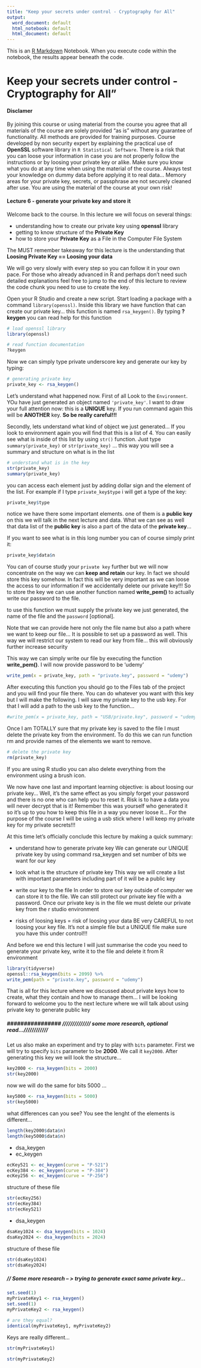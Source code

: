 ```yaml
---
title: "Keep your secrets under control - Cryptography for All"
output:
  word_document: default
  html_notebook: default
  html_document: default
---
```


This is an [R Markdown](http://rmarkdown.rstudio.com) Notebook. When you execute code within the notebook, the results appear beneath the code. 

# Keep your secrets under control - Cryptography for All"

#### Disclamer

By joining this course or using material from the course you agree that all materials of the course are solely provided "as is" without any guarantee of functionality. All methods are provided for training purposes. Course developed by non security expert by explaining the practical use of **OpenSSL** software library in `R Statistical Software`. There is a risk that you can loose your information in case you are not properly follow the instructions or by loosing your private key or alike. Make sure you know what you do at any time when using the material of the course. Always test your knowledge on dummy data before applying it to real data... Memory areas for your private key, secrets, or passphrase are not securely cleaned after use. You are using the material of the course at your own risk!

#### Lecture 6 - generate your private key and store it

Welcome back to the course. In this lecture we will focus on several things:

* understanding how to create our private key using **openssl** library
* getting to know structure of the **Private Key**
* how to store your **Private Key** as a File in the Computer File System

The MUST remember takeaway for this lecture is the understanding that **Loosing Private Key == Loosing your data**

We will go very slowly with every step so you can follow it in your own pace. For those who already advanced in R and perhaps don't need such detailed explanations feel free to jump to the end of this lecture to review the code chunk you need to use to create the key.

Open your R Studio and create a new script. Start loading a package with a command `library(openssl)`. Inside this library we have function that can create our private key... this function is named `rsa_keygen()`. By typing **?keygen** you can read help for this function 

```r
# load openssl library
library(openssl)

# read function documentation
?keygen

```

Now we can simply type private underscore key and generate our key by typing:

```r
# generating private key
private_key <- rsa_keygen()
```

Let's understand what happened now. First of all Look to the `Environment`. YOu have just generated an object named `'private_key'`. I want to draw your full attention now: this is a **UNIQUE** key. If you run command again this will be **ANOTHER** key. **So be really careful!!!** 

Secondly, lets understand what kind of object we just generated... If you look to environment again you will find that this is a list of 4. You can easily see what is inside of this list by using `str()` function. Just type `summary(private_key)` or `str(private_key)` ... this way you will see a summary and structure on what is in the list

```r
# understand what is in the key
str(private_key)
summary(private_key)
```

you can access each element just by adding dollar sign and the element of the list. For example if I type `private_key$type` i will get a type of the key:

```r
private_key$type
```

notice we have there some important elements. one of them is a **public key** on this we will talk in the next lecture and data. What we can see as well that data list of the **public key** is also a part of the data of the **private key**...


If you want to see what is in this long number you can of course simply print it:

```r
private_key$data$n
```


You can of course study your `private key` further but we will now concentrate on the way we can **keep and retain** our key. In fact we should store this key somehow. In fact this will be very important as we can loose the access to our information if we accidentally delete our private key!!! So to store the key we can use another function named **write_pem()** to actually write our password to the file. 

to use this function we must supply the private key we just generated, the name of the file and the `password` [optional].

Note that we can provide here not only the file name but also a path where we want to keep our file... It is possible to set up a password as well. This way we will restrict our system to read our key from file... this will obviously further increase security

This way we can simply write our file by executing the function **write_pem()**. I will now provide password to be 'udemy'

```r
write_pem(x = private_key, path = "private.key", password = "udemy")
```

After executing this function you should go to the Files tab of the project and you will find your file there. You can do whatever you want with this key but I will make the following. I will save my private key to the usb key. For that I will add a path to the usb key to the function...

```r
#write_pem(x = private_key, path = "USB/private.key", password = "udemy")
```

Once I am TOTALLY sure that my private key is saved to the file I must delete the private key from the environment. To do this we can run function rm and provide names of the elements we want to remove.

```r
# delete the private key
rm(private_key)
```

If you are using R studio you can also delete everything from the environment using a brush icon.

We now have one last and important learning objective: is about loosing our private key... Well, it's the same effect as you simply forget your password and there is no one who can help you to reset it. Risk is to have a data you will never decrypt that is it! Remember this was yourself who generated it so it's up to you how to keep this file in a way you never loose it... For the purpose of the course I will be using a usb stick where I will keep my private key for my private secrets!!!

At this time let's officially conclude this lecture by making a quick summary:

- understand how to generate private key
We can generate our UNIQUE private key by using command rsa_keygen and set number of bits we want for our key

- look what is the structure of private key
This way we will create a list with important parameters including part of it will be a public key

- write our key to the file
In order to store our key outside of computer we can store it to the file. We can still protect our private key file with a password. Once our private key is in the file we must delete our private key from the r studio environment

- risks of loosing keys = risk of loosing your data
BE very CAREFUL to not loosing your key file. It's not a simple file but a UNIQUE file make sure you have this under control!!!

And before we end this lecture I will just summarise the code you need to generate your private key, write it to the file and delete it from R environment

```r
library(tidyverse)
openssl::rsa_keygen(bits = 2099) %>% 
write_pem(path = "private.key", password = "udemy")
```


That is all for this lecture where we discussed about private keys how to create, what they contain and how to manage them... I will be looking forward to welcome you to the next lecture where we will talk about using private key to generate public key


##### ################  ////////////// some more research, optional read...//////////// #################

Let us also make an experiment and try to play with `bits` parameter. First we will try to specify `bits` parameter to be **2000**. We call it `key2000`. After generating this key we will look the structure...

```r
key2000 <- rsa_keygen(bits = 2000)
str(key2000)
```

now we will do the same for bits 5000 ...

```r
key5000 <- rsa_keygen(bits = 5000)
str(key5000)
```

what differences can you see? You see the lenght of the elements is different...


```r
length(key2000$data$n)
length(key5000$data$n)
```


* dsa_keygen
* ec_keygen

```r
ecKey521 <- ec_keygen(curve = "P-521")
ecKey384 <- ec_keygen(curve = "P-384")
ecKey256 <- ec_keygen(curve = "P-256")
```

structure of these file

```r
str(ecKey256)
str(ecKey384)
str(ecKey521)
```

* dsa_keygen

```r
dsaKey1024 <- dsa_keygen(bits = 1024)
dsaKey2024 <- dsa_keygen(bits = 2024)
```

structure of these file

```r
str(dsaKey1024)
str(dsaKey2024)
```

##### // Some more research -- > trying to generate exact same private key...

```r
set.seed(1)
myPrivateKey1 <- rsa_keygen()
set.seed(1)
myPrivateKey2 <- rsa_keygen()

# are they equal?
identical(myPrivateKey1, myPrivateKey2)
```

Keys are really different...

```r
str(myPrivateKey1)

```

```r
str(myPrivateKey2)
```

